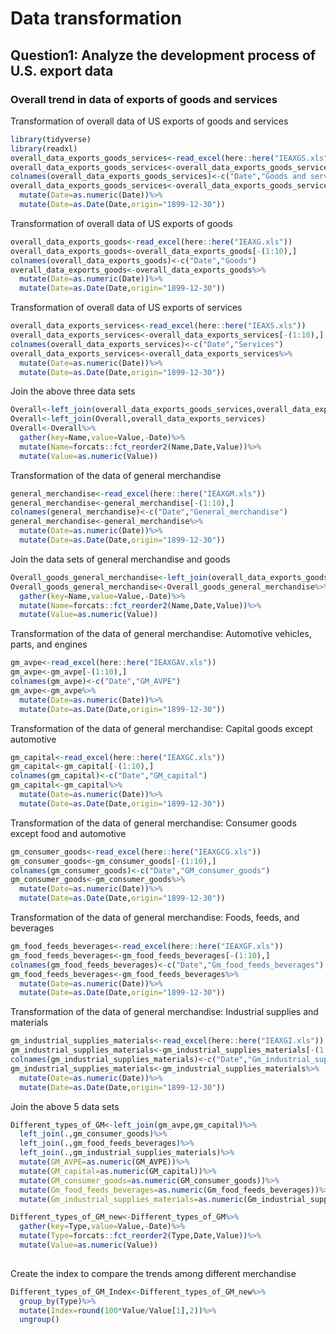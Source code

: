 # Data transformation

## Question1: Analyze the development process of U.S. export data

### Overall trend in data of exports of goods and services

Transformation of overall data of US exports of goods and services
```r
library(tidyverse)
library(readxl)
overall_data_exports_goods_services<-read_excel(here::here("IEAXGS.xls"))
overall_data_exports_goods_services<-overall_data_exports_goods_services[-(1:10),]
colnames(overall_data_exports_goods_services)<-c("Date","Goods and services")
overall_data_exports_goods_services<-overall_data_exports_goods_services%>%
  mutate(Date=as.numeric(Date))%>%
  mutate(Date=as.Date(Date,origin="1899-12-30"))
```

Transformation of overall data of US exports of goods
```r
overall_data_exports_goods<-read_excel(here::here("IEAXG.xls"))
overall_data_exports_goods<-overall_data_exports_goods[-(1:10),]
colnames(overall_data_exports_goods)<-c("Date","Goods")
overall_data_exports_goods<-overall_data_exports_goods%>%
  mutate(Date=as.numeric(Date))%>%
  mutate(Date=as.Date(Date,origin="1899-12-30"))
```

Transformation of overall data of US exports of services
```r
overall_data_exports_services<-read_excel(here::here("IEAXS.xls"))
overall_data_exports_services<-overall_data_exports_services[-(1:10),]
colnames(overall_data_exports_services)<-c("Date","Services")
overall_data_exports_services<-overall_data_exports_services%>%
  mutate(Date=as.numeric(Date))%>%
  mutate(Date=as.Date(Date,origin="1899-12-30"))
```

Join the above three data sets
```r
Overall<-left_join(overall_data_exports_goods_services,overall_data_exports_goods)
Overall<-left_join(Overall,overall_data_exports_services)
Overall<-Overall%>%
  gather(key=Name,value=Value,-Date)%>%
  mutate(Name=forcats::fct_reorder2(Name,Date,Value))%>%
  mutate(Value=as.numeric(Value))
```

Transformation of the data of general merchandise
```r
general_merchandise<-read_excel(here::here("IEAXGM.xls"))
general_merchandise<-general_merchandise[-(1:10),]
colnames(general_merchandise)<-c("Date","General_merchandise")
general_merchandise<-general_merchandise%>%
  mutate(Date=as.numeric(Date))%>%
  mutate(Date=as.Date(Date,origin="1899-12-30"))
```

Join the data sets of general merchandise and goods
```r
Overall_goods_general_merchandise<-left_join(overall_data_exports_goods,general_merchandise)
Overall_goods_general_merchandise<-Overall_goods_general_merchandise%>%
  gather(key=Name,value=Value,-Date)%>%
  mutate(Name=forcats::fct_reorder2(Name,Date,Value))%>%
  mutate(Value=as.numeric(Value))
```

Transformation of the data of general merchandise: Automotive vehicles, parts, and engines 
```r
gm_avpe<-read_excel(here::here("IEAXGAV.xls"))
gm_avpe<-gm_avpe[-(1:10),]
colnames(gm_avpe)<-c("Date","GM_AVPE")
gm_avpe<-gm_avpe%>%
  mutate(Date=as.numeric(Date))%>%
  mutate(Date=as.Date(Date,origin="1899-12-30"))
```

Transformation of the data of general merchandise: Capital goods except automotive 
```r
gm_capital<-read_excel(here::here("IEAXGC.xls"))
gm_capital<-gm_capital[-(1:10),]
colnames(gm_capital)<-c("Date","GM_capital")
gm_capital<-gm_capital%>%
  mutate(Date=as.numeric(Date))%>%
  mutate(Date=as.Date(Date,origin="1899-12-30"))
```

Transformation of the data of general merchandise: Consumer goods except food and automotive
```r
gm_consumer_goods<-read_excel(here::here("IEAXGCG.xls"))
gm_consumer_goods<-gm_consumer_goods[-(1:10),]
colnames(gm_consumer_goods)<-c("Date","GM_consumer_goods")
gm_consumer_goods<-gm_consumer_goods%>%
  mutate(Date=as.numeric(Date))%>%
  mutate(Date=as.Date(Date,origin="1899-12-30"))
```

Transformation of the data of general merchandise: Foods, feeds, and beverages
```r
gm_food_feeds_beverages<-read_excel(here::here("IEAXGF.xls"))
gm_food_feeds_beverages<-gm_food_feeds_beverages[-(1:10),]
colnames(gm_food_feeds_beverages)<-c("Date","Gm_food_feeds_beverages")
gm_food_feeds_beverages<-gm_food_feeds_beverages%>%
  mutate(Date=as.numeric(Date))%>%
  mutate(Date=as.Date(Date,origin="1899-12-30"))
```

Transformation of the data of general merchandise: Industrial supplies and materials
```r
gm_industrial_supplies_materials<-read_excel(here::here("IEAXGI.xls"))
gm_industrial_supplies_materials<-gm_industrial_supplies_materials[-(1:10),]
colnames(gm_industrial_supplies_materials)<-c("Date","Gm_industrial_supplies_materials")
gm_industrial_supplies_materials<-gm_industrial_supplies_materials%>%
  mutate(Date=as.numeric(Date))%>%
  mutate(Date=as.Date(Date,origin="1899-12-30"))
```

Join the above 5 data sets
```r
Different_types_of_GM<-left_join(gm_avpe,gm_capital)%>%
  left_join(.,gm_consumer_goods)%>%
  left_join(.,gm_food_feeds_beverages)%>%
  left_join(.,gm_industrial_supplies_materials)%>%
  mutate(GM_AVPE=as.numeric(GM_AVPE))%>%
  mutate(GM_capital=as.numeric(GM_capital))%>%
  mutate(GM_consumer_goods=as.numeric(GM_consumer_goods))%>%
  mutate(Gm_food_feeds_beverages=as.numeric(Gm_food_feeds_beverages))%>%
  mutate(Gm_industrial_supplies_materials=as.numeric(Gm_industrial_supplies_materials))

Different_types_of_GM_new<-Different_types_of_GM%>%
  gather(key=Type,value=Value,-Date)%>%
  mutate(Type=forcats::fct_reorder2(Type,Date,Value))%>%
  mutate(Value=as.numeric(Value))
  
```

Create the index to compare the trends among different merchandise
```r
Different_types_of_GM_Index<-Different_types_of_GM_new%>%
  group_by(Type)%>%
  mutate(Index=round(100*Value/Value[1],2))%>% 
  ungroup()
```










